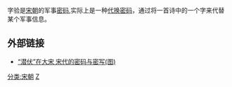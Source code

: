 字验是[[宋朝|宋朝]]的军事[[密码|密码]],实际上是一种[[代换密码|代换密码]]，通过将一首诗中的一个字来代替某个军事信息。

==外部链接==
*[http://news.ifeng.com/history/zhongguogudaishi/200908/0824_7181_1316634_1.shtml “潜伏”在大宋 宋代的密码与密写(图)] {{Wayback|url=http://news.ifeng.com/history/zhongguogudaishi/200908/0824_7181_1316634_1.shtml |date=20190816092958 }}


[[分类:宋朝|分类:宋朝]]
[[分类:密码学|Z]]